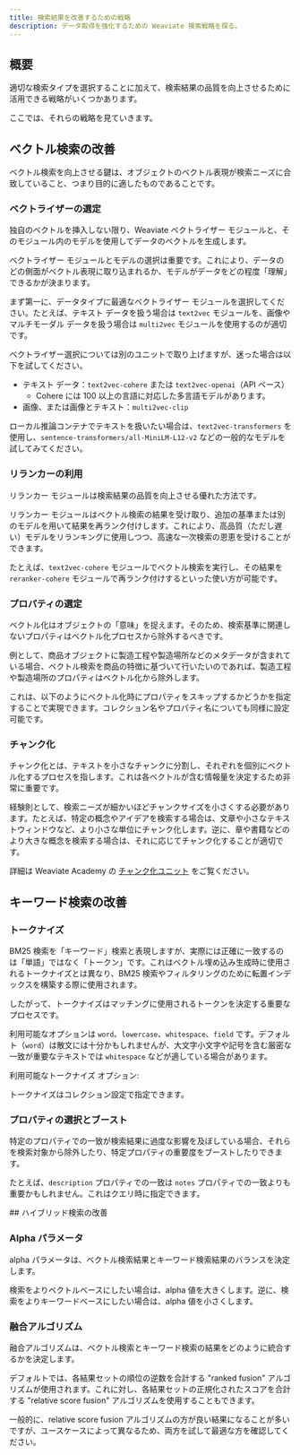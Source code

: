 ```yaml
---
title: 検索結果を改善するための戦略
description: データ取得を強化するための Weaviate 検索戦略を探る。
---
```




## <i class="fa-solid fa-square-chevron-right"></i> 概要

適切な検索タイプを選択することに加えて、検索結果の品質を向上させるために活用できる戦略がいくつかあります。

ここでは、それらの戦略を見ていきます。

## <i class="fa-solid fa-square-chevron-right"></i> ベクトル検索の改善

ベクトル検索を向上させる鍵は、オブジェクトのベクトル表現が検索ニーズに合致していること、つまり目的に適したものであることです。

### <i class="fa-solid fa-chalkboard"></i> ベクトライザーの選定

独自のベクトルを挿入しない限り、Weaviate ベクトライザー モジュールと、そのモジュール内のモデルを使用してデータのベクトルを生成します。

ベクトライザー モジュールとモデルの選択は重要です。これにより、データのどの側面がベクトル表現に取り込まれるか、モデルがデータをどの程度「理解」できるかが決まります。

まず第一に、データタイプに最適なベクトライザー モジュールを選択してください。たとえば、テキスト データを扱う場合は `text2vec` モジュールを、画像やマルチモーダル データを扱う場合は `multi2vec` モジュールを使用するのが適切です。

ベクトライザー選択については別のユニットで取り上げますが、迷った場合は以下を試してください。  
- テキスト データ：`text2vec-cohere` または `text2vec-openai`（API ベース）  
  - Cohere には 100 以上の言語に対応した多言語モデルがあります。  
- 画像、または画像とテキスト：`multi2vec-clip`

ローカル推論コンテナでテキストを扱いたい場合は、`text2vec-transformers` を使用し、`sentence-transformers/all-MiniLM-L12-v2` などの一般的なモデルを試してみてください。

### <i class="fa-solid fa-chalkboard"></i> リランカーの利用

リランカー モジュールは検索結果の品質を向上させる優れた方法です。

リランカー モジュールはベクトル検索の結果を受け取り、追加の基準または別のモデルを用いて結果を再ランク付けします。これにより、高品質（ただし遅い）モデルをリランキングに使用しつつ、高速な一次検索の恩恵を受けることができます。

たとえば、`text2vec-cohere` モジュールでベクトル検索を実行し、その結果を `reranker-cohere` モジュールで再ランク付けするといった使い方が可能です。

### <i class="fa-solid fa-chalkboard"></i> プロパティの選定

ベクトル化はオブジェクトの「意味」を捉えます。そのため、検索基準に関連しないプロパティはベクトル化プロセスから除外するべきです。

例として、商品オブジェクトに製造工程や製造場所などのメタデータが含まれている場合、ベクトル検索を商品の特徴に基づいて行いたいのであれば、製造工程や製造場所のプロパティはベクトル化から除外します。

これは、以下のようにベクトル化時にプロパティをスキップするかどうかを指定することで実現できます。コレクション名やプロパティ名についても同様に設定可能です。

<Tabs groupId="languages">

 <TabItem value="py" label="Python">
    <FilteredTextBlock
      text={PyCode}
      startMarker="# START skipVectorizationExample"
      endMarker="# END skipVectorizationExample"
      language="py"
    />
  </TabItem>

</Tabs>

### <i class="fa-solid fa-chalkboard"></i> チャンク化

チャンク化とは、テキストを小さなチャンクに分割し、それぞれを個別にベクトル化するプロセスを指します。これは各ベクトルが含む情報量を決定するため非常に重要です。

経験則として、検索ニーズが細かいほどチャンクサイズを小さくする必要があります。たとえば、特定の概念やアイデアを検索する場合は、文章や小さなテキストウィンドウなど、より小さな単位にチャンク化します。逆に、章や書籍などのより大きな概念を検索する場合は、それに応じてチャンク化することが適切です。

詳細は Weaviate Academy の [チャンク化ユニット](../chunking/index.mdx) をご覧ください。

## <i class="fa-solid fa-square-chevron-right"></i> キーワード検索の改善

### <i class="fa-solid fa-chalkboard"></i> トークナイズ

BM25 検索を「キーワード」検索と表現しますが、実際には正確に一致するのは「単語」ではなく「トークン」です。これはベクトル埋め込み生成時に使用されるトークナイズとは異なり、BM25 検索やフィルタリングのために転置インデックスを構築する際に使用されます。

したがって、トークナイズはマッチングに使用されるトークンを決定する重要なプロセスです。

利用可能なオプションは `word`、`lowercase`、`whitespace`、`field` です。デフォルト（`word`）は散文には十分かもしれませんが、大文字小文字や記号を含む厳密な一致が重要なテキストでは `whitespace` などが適している場合があります。

利用可能なトークナイズ オプション:


<TokenizationDefinition/>

トークナイズはコレクション設定で指定できます。

<Tabs groupId="languages">

 <TabItem value="py" label="Python">
    <FilteredTextBlock
      text={PyCode}
      startMarker="# START tokenizationExample"
      endMarker="# END tokenizationExample"
      language="py"
    />
  </TabItem>

</Tabs>

### <i class="fa-solid fa-chalkboard"></i> プロパティの選択とブースト

特定のプロパティでの一致が検索結果に過度な影響を及ぼしている場合、それらを検索対象から除外したり、特定プロパティの重要度をブーストしたりできます。

たとえば、`description` プロパティでの一致は `notes` プロパティでの一致よりも重要かもしれません。これはクエリ時に指定できます。

<Tabs groupId="languages">

 <TabItem value="py" label="Python">
    <FilteredTextBlock
      text={PyCode}
      startMarker="# START selectAndBoostExample"
      endMarker="# END selectAndBoostExample"
      language="py"
    />
  </TabItem>

</Tabs>
## <i class="fa-solid fa-square-chevron-right"></i> ハイブリッド検索の改善

### <i class="fa-solid fa-chalkboard"></i> Alpha パラメータ

alpha パラメータは、ベクトル検索結果とキーワード検索結果のバランスを決定します。

検索をよりベクトルベースにしたい場合は、alpha 値を大きくします。逆に、検索をよりキーワードベースにしたい場合は、alpha 値を小さくします。

<Tabs groupId="languages">

 <TabItem value="py" label="Python">
    <FilteredTextBlock
      text={PyCode}
      startMarker="# START adjustAlpha"
      endMarker="# END adjustAlpha"
      language="py"
    />
  </TabItem>

</Tabs>

### <i class="fa-solid fa-chalkboard"></i> 融合アルゴリズム

融合アルゴリズムは、ベクトル検索とキーワード検索の結果をどのように統合するかを決定します。

デフォルトでは、各結果セットの順位の逆数を合計する "ranked fusion" アルゴリズムが使用されます。これに対し、各結果セットの正規化されたスコアを合計する "relative score fusion" アルゴリズムを使用することもできます。

一般的に、relative score fusion アルゴリズムの方が良い結果になることが多いですが、ユースケースによって異なるため、両方を試して最適な方を確認してください。

<Tabs groupId="languages">

 <TabItem value="py" label="Python">
    <FilteredTextBlock
      text={PyCode}
      startMarker="# START changeFusionType"
      endMarker="# END changeFusionType"
      language="py"
    />
  </TabItem>

</Tabs>

<!-- ## <i class="fa-solid fa-square-chevron-right"></i> Review

<Quiz questions={varName} />

Any quiz questions

### <i class="fa-solid fa-pen-to-square"></i> Review exercise

:::note <i class="fa-solid fa-square-terminal"></i> Exercise
Try out ...
:::

### <i class="fa-solid fa-lightbulb-on"></i> Key takeaways

:::info
Add summary
:::

## Questions and feedback


<DocsFeedback/>

const varName = [{
  questionText: 'questionText',
  answerOptions: [
    {
      answerText: 'answerOne',
      isCorrect: false,
      feedback: 'feedbackOne',
    },
    {
      answerText: 'answerTwo',
      isCorrect: false,
      feedback: 'feedbackTwo',
    },
    {
      answerText: 'answerThree',
      isCorrect: false,
      feedback: 'feedbackThree',
    },
  ]
}]; -->